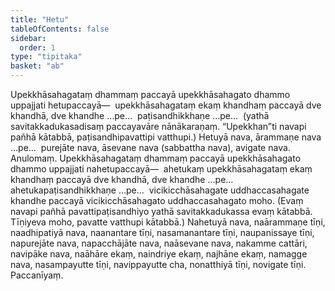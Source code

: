 ```yaml
---
title: "Hetu"
tableOfContents: false
sidebar:
  order: 1
type: "tipitaka"
basket: "ab"
---
```



<DynamicBreadcrumb />

<Division number="183">

<Paragraph number="4478">
Upekkhāsahagataṃ dhammaṃ paccayā upekkhāsahagato dhammo uppajjati hetupaccayā—  upekkhāsahagataṃ ekaṃ khandhaṃ paccayā dve khandhā, dve khandhe …pe…  paṭisandhikkhaṇe …pe…  (yathā savitakkadukasadisaṃ paccayavāre nānākaraṇaṃ. “Upekkhan”ti navapi pañhā kātabbā, paṭisandhipavattipi vatthupi.)
</Paragraph>

<Paragraph number="4479">
Hetuyā nava, ārammaṇe nava …pe…  purejāte nava, āsevane nava (sabbattha nava), avigate nava.

</Paragraph>
</Division>

<Paragraph number="4480" type="center">
Anulomaṃ.


</Paragraph>

<Division number="184">

<Paragraph number="4481">
Upekkhāsahagataṃ dhammaṃ paccayā upekkhāsahagato dhammo uppajjati nahetupaccayā—  ahetukaṃ upekkhāsahagataṃ ekaṃ khandhaṃ paccayā dve khandhā, dve khandhe …pe…  ahetukapaṭisandhikkhaṇe …pe…  vicikicchāsahagate uddhaccasahagate khandhe paccayā vicikicchāsahagato uddhaccasahagato moho. (Evaṃ navapi pañhā pavattipaṭisandhiyo yathā savitakkadukassa evaṃ kātabbā. Tīṇiyeva moho, pavatte vatthupi kātabbā.)
</Paragraph>

<Paragraph number="4482">
Nahetuyā nava, naārammaṇe tīṇi, naadhipatiyā nava, naanantare tīṇi, nasamanantare tīṇi, naupanissaye tīṇi, napurejāte nava, napacchājāte nava, naāsevane nava, nakamme cattāri, navipāke nava, naāhāre ekaṃ, naindriye ekaṃ, najhāne ekaṃ, namagge nava, nasampayutte tīṇi, navippayutte cha, nonatthiyā tīṇi, novigate tīṇi.

</Paragraph>
</Division>

<Paragraph number="4483" type="center">
Paccanīyaṃ.
</Paragraph>